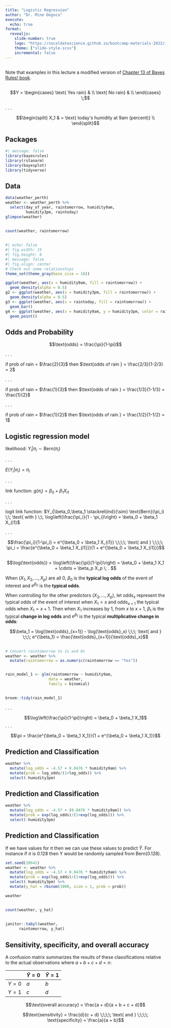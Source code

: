 ```yaml
---
title: "Logistic Regression"
author: "Dr. Mine Dogucu"
execute:
  echo: true
format: 
  revealjs:
    slide-number: true
    logo: "https://socaldatascience.github.io/bootcamp-materials-2022/img/socalds-logo.png"
    theme: ["slide-style.scss"]
    incremental: false
---
```


##

Note that examples in this lecture a modified version of [Chapter 13 of Bayes Rules! book](https://www.bayesrulesbook.com/chapter-13.html).


##

$$Y = \begin{cases}
\text{ Yes rain} & \\
\text{ No rain} & \\
\end{cases} \;$$

. . .

$$\begin{split}
X_1 & = \text{ today's humidity at 9am (percent)} \\
\end{split}$$


## Packages

```r
#| message: false
library(bayesrules)
library(rstanarm)
library(bayesplot)
library(tidyverse)


```


## Data

```r
data(weather_perth)
weather <- weather_perth %>%
  select(day_of_year, raintomorrow, humidity9am,
         humidity3pm, raintoday)
glimpse(weather)
```
##

```r
count(weather, raintomorrow)
```


##

```r
#| echo: false
#| fig.width: 15
#| fig.height: 6
#| message: false
#| fig.align: center
# Check out some relationships
theme_set(theme_gray(base_size = 18))

ggplot(weather, aes(x = humidity9am, fill = raintomorrow)) + 
  geom_density(alpha = 0.5)
g2 <- ggplot(weather, aes(x = humidity3pm, fill = raintomorrow)) + 
  geom_density(alpha = 0.5)
g3 <- ggplot(weather, aes(x = raintoday, fill = raintomorrow)) + 
  geom_bar()
g4 <- ggplot(weather, aes(x = humidity9am, y = humidity3pm, color = raintomorrow)) + 
  geom_point()
```

## Odds and Probability

$$\text{odds} = \frac{\pi}{1-\pi}$$

. . .

if prob of rain = $\frac{2}{3}$ then $\text{odds of rain } = \frac{2/3}{1-2/3} = 2$

. . .

if prob of rain = $\frac{1}{3}$ then $\text{odds of rain } = \frac{1/3}{1-1/3} = \frac{1}{2}$

. . .

if prob of rain = $\frac{1}{2}$ then  $\text{odds of rain } = \frac{1/2}{1-1/2} = 1$



## Logistic regression model 

likelihood: $Y_i | \pi_i \sim \text{Bern}(\pi_i)$

. . .

$E(Y_i|\pi_i) = \pi_i$

. . .

link function: $g(\pi_i) = \beta_0 + \beta_1 X_{i1}$

. . .

logit link function: $Y_i|\beta_0,\beta_1 \stackrel{ind}{\sim} \text{Bern}(\pi_i) \;\; \text{ with } \;\; \log\left(\frac{\pi_i}{1 - \pi_i}\right) = \beta_0 + \beta_1 X_{i1}$

. . .

$$\frac{\pi_i}{1-\pi_i} = e^{\beta_0 + \beta_1 X_{i1}}
\;\;\;\; \text{ and } \;\;\;\;
\pi_i = \frac{e^{\beta_0 + \beta_1 X_{i1}}}{1 + e^{\beta_0 + \beta_1 X_{i1}}}$$

##

$$\log(\text{odds}) = \log\left(\frac{\pi}{1-\pi}\right) = \beta_0 + \beta_1 X_1 + \cdots + \beta_p X_p \; . $$

When $(X_1,X_2,\ldots,X_p)$ are all 0, $\beta_0$ is the __typical log odds__ of the event of interest and $e^{\beta_0}$ is the __typical odds__.

When controlling for the other predictors $(X_2,\ldots,X_p)$, let $\text{odds}_x$ represent the typical odds of the event of interest when $X_1 = x$ and $\text{odds}_{x+1}$ the typical odds when $X_1 = x + 1$. Then when $X_1$ increases by 1, from $x$ to $x + 1$, $\beta_1$ is the typical __change in log odds__ and $e^{\beta_1}$ is the typical __multiplicative change in odds__:

$$\beta_1 = \log(\text{odds}_{x+1}) - \log(\text{odds}_x)
\;\;\; \text{ and } \;\;\; e^{\beta_1} = \frac{\text{odds}_{x+1}}{\text{odds}_x}$$


##


```r
# Convert raintomorrow to 1s and 0s
weather <- weather %>% 
  mutate(raintomorrow = as.numeric(raintomorrow == "Yes"))


rain_model_1 <- glm(raintomorrow ~ humidity9am,
                   data = weather,
                   family = binomial)
```

## 

```r
broom::tidy(rain_model_1)
```

. . .

$$\log\left(\frac{\pi}{1-\pi}\right) = \beta_0 + \beta_1 X_1$$
. . . 

$$\pi = \frac{e^{\beta_0 + \beta_1 X_1}}{1 + e^{\beta_0 + \beta_1 X_1}}$$

## Prediction and Classification

```r
weather %>% 
  mutate(log_odds = -4.57 + 0.0476 * humidity9am) %>% 
  mutate(prob = log_odds/(1+log_odds)) %>% 
  select(-humidity3pm)
```

## Prediction and Classification

```r
weather %>% 
  mutate(log_odds = -4.57 + (0.0476 * humidity9am)) %>% 
  mutate(prob = exp(log_odds)/(1+exp(log_odds))) %>% 
  select(-humidity3pm)
```

## Prediction and Classification

If we have values for $\pi$ then we can use these values to predict $\hat Y$. 
For instance if $\pi$ is 0.128 then Y would be randomly sampled from $\text{Bern}(0.128)$.

```r
set.seed(20641)
weather <- weather %>% 
  mutate(log_odds = -4.57 + 0.0476 * humidity9am) %>% 
  mutate(prob = exp(log_odds)/(1+exp(log_odds))) %>% 
  select(-humidity3pm) %>% 
  mutate(y_hat = rbinom(1000, size = 1, prob = prob))

weather
```

##

```r
count(weather, y_hat)
```


##

```r
janitor::tabyl(weather,
      raintomorrow, y_hat)
```


## Sensitivity, specificity, and overall accuracy

A confusion matrix summarizes the results of these classifications relative to the actual observations where $a + b + c + d = n$:

<div align="center">


|         | $\hat{Y} = 0$ | $\hat{Y} = 1$ |
|---------|---------------|---------------|
| $Y = 0$ | $a$           | $b$           |
| $Y = 1$ | $c$           | $d$           |


 

$$\text{overall accuracy} = \frac{a + d}{a + b + c + d}$$    

$$\text{sensitivity} = \frac{d}{c + d}
\;\;\;\; \text{ and } \;\;\;\;
\text{specificity} = \frac{a}{a + b}$$

<!--test-->